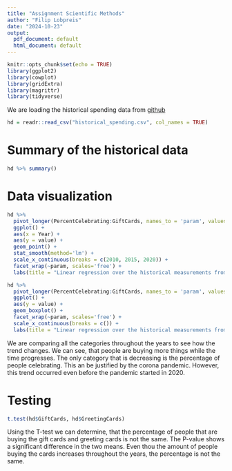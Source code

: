 ```yaml
---
title: "Assignment Scientific Methods"
author: "Filip Lobpreis"
date: "2024-10-23"
output:
  pdf_document: default
  html_document: default
---
```


```r
knitr::opts_chunk$set(echo = TRUE)
library(ggplot2)
library(cowplot)
library(gridExtra)
library(magrittr)
library(tidyverse)
```








We are loading the historical spending data from [github](https://github.com/rfordatascience/tidytuesday/blob/master/data/2024/2024-02-13/historical_spending.csv)
```r
hd = readr::read_csv("historical_spending.csv", col_names = TRUE)
```

# Summary of the historical data

```r
hd %>% summary()
```


# Data visualization

```r
hd %>%
  pivot_longer(PercentCelebrating:GiftCards, names_to = 'param', values_to = 'value') %>%
  ggplot() +
  aes(x = Year) +
  aes(y = value) +
  geom_point() +
  stat_smooth(method='lm') +
  scale_x_continuous(breaks = c(2010, 2015, 2020)) +
  facet_wrap(~param, scales='free') +
  labs(title = "Linear regression over the historical measurements from 2010 until 2022")
```

```r
hd %>%
  pivot_longer(PercentCelebrating:GiftCards, names_to = 'param', values_to = 'value') %>%
  ggplot() +
  aes(y = value) +
  geom_boxplot() +
  facet_wrap(~param, scales='free') +
  scale_x_continuous(breaks = c()) +
  labs(title = "Linear regression over the historical measurements from 2010 until 2022")
```
We are comparing all the categories throughout the years to see how the trend
changes. We can see, that people are buying more things while the time
progresses. The only category that is decreasing is the percentage of people
celebrating. This an be justified by the corona pandemic. However, this trend
occurred even before the pandemic started in 2020.

# Testing

```r
t.test(hd$GiftCards, hd$GreetingCards)
```

Using the T-test we can determine, that the percentage of people that are buying
the gift cards and greeting cards is not the same. The P-value shows a significant
difference in the two means. Even thou the amount of people buying the cards increases
throughout the years, the percentage is not the same. 
















